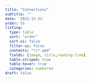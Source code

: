 ```yaml
---
title: "Connections"
subtitle: ""
date: '2022-12-31'
order: 55
listing:
  type: table
  sort: "order"
  sort-ui: false
  filter-ui: false
  contents: "*/*.qmd"
  fields: [image, title,reading-time]
  table-striped: true
  table-hover: true
  categories: numbered
draft: false
---
```


